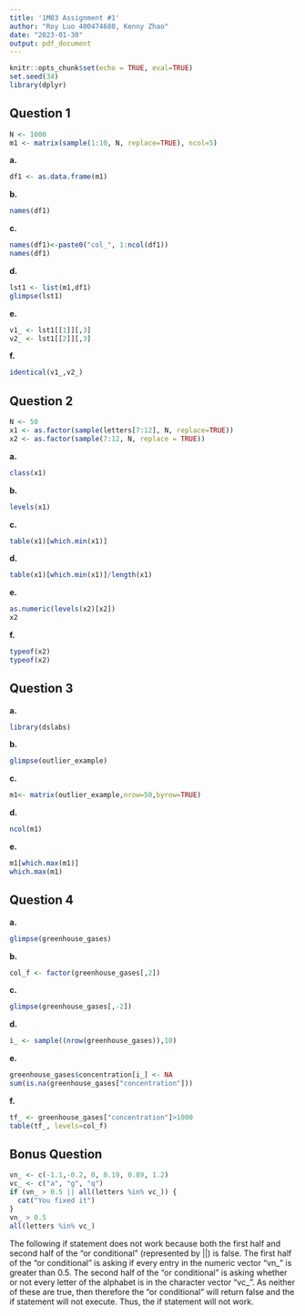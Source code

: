 ```yaml
---
title: '1M03 Assignment #1'
author: "Roy Luo 400474680, Kenny Zhao"
date: "2023-01-30"
output: pdf_document
---
```


```r
knitr::opts_chunk$set(echo = TRUE, eval=TRUE)
set.seed(34)
library(dplyr)
```

## Question 1
```r
N <- 1000
m1 <- matrix(sample(1:10, N, replace=TRUE), ncol=5)
```
**a.**
```r
df1 <- as.data.frame(m1)
```
**b.**
```r
names(df1)
```
**c.**
```r
names(df1)<-paste0("col_", 1:ncol(df1))
names(df1)
```
**d.**
```r
lst1 <- list(m1,df1)
glimpse(lst1)
```
**e.**
```r
v1_ <- lst1[[1]][,3]
v2_ <- lst1[[2]][,3]
```
**f.**
```r
identical(v1_,v2_)
```
## Question 2
```r
N <- 50
x1 <- as.factor(sample(letters[7:12], N, replace=TRUE))
x2 <- as.factor(sample(7:12, N, replace = TRUE))
```
**a.**
```r
class(x1)
```
**b.**
```r
levels(x1)
```
**c.**
```r
table(x1)[which.min(x1)]
```
**d.**
```r
table(x1)[which.min(x1)]/length(x1)
```
**e.**
```r
as.numeric(levels(x2)[x2])
x2
```
**f.**
```r
typeof(x2)
typeof(x2)
```
## Question 3
**a.**
```r
library(dslabs)
```
**b.**
```r
glimpse(outlier_example)
```
**c.**
```r
m1<- matrix(outlier_example,nrow=50,byrow=TRUE)
```
**d.**
```r
ncol(m1)
```
**e.**
```r
m1[which.max(m1)]
which.max(m1)
```
## Question 4
**a.**
```r
glimpse(greenhouse_gases)
```
**b.**
```r
col_f <- factor(greenhouse_gases[,2])
```
**c.**
```r
glimpse(greenhouse_gases[,-2])
```
**d.**
```r
i_ <- sample((nrow(greenhouse_gases)),10)
```
**e.**
```r
greenhouse_gases$concentration[i_] <- NA
sum(is.na(greenhouse_gases["concentration"]))
```
**f.**
```r
tf_ <- greenhouse_gases["concentration"]>1000
table(tf_, levels=col_f)
```
## Bonus Question
```r
vn_ <- c(-1.1,-0.2, 0, 0.19, 0.89, 1.2)
vc_ <- c("a", "g", "q")
if (vn_ > 0.5 || all(letters %in% vc_)) {
  cat("You fixed it")
}
vn_ > 0.5
all(letters %in% vc_)
```
The following if statement does not work because both the first half and second half of the "or conditional" (represented by ||) is false. The first half of the "or conditional" is asking if every entry in the numeric vector "vn_" is greater than 0.5. The second half of the "or conditional" is asking whether or not every letter of the alphabet is in the character vector "vc_". As neither of these are true, then therefore the "or conditional" will return false and the if statement will not execute. Thus, the if statement will not work.